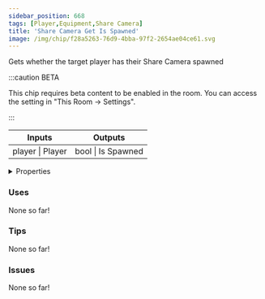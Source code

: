```yaml
---
sidebar_position: 668
tags: [Player,Equipment,Share Camera]
title: 'Share Camera Get Is Spawned'
image: /img/chip/f28a5263-76d9-4bba-97f2-2654ae04ce61.svg
---
```


Gets whether the target player has their Share Camera spawned

:::caution BETA

This chip requires beta content to be enabled in the room. You can access the setting in "This Room -> Settings".

:::

<IChip uuid="f28a5263-76d9-4bba-97f2-2654ae04ce61"/>

<table><thead><tr><th>Inputs</th><th>Outputs</th></tr></thead><tbody><tr><td>player | Player</td><td>bool | Is Spawned</td></tr></tbody></table>

<details>
  <summary>Properties</summary>
  <div>
    <div>
    <table>
      <tbody>
        <tr>
          <td>Is beta required?</td>
          <td>Yes</td>
        </tr>
        <tr>
          <td>Is chip a trolling risk?</td>
          <td>No</td>
        </tr>
        <tr>
          <td>Is chip a role assignment risk?</td>
          <td>No</td>
        </tr>
        <tr>
          <td>Chip UUID</td>
          <td>f28a5263-76d9-4bba-97f2-2654ae04ce61</td>
        </tr>
        <tr>
          <td>Room availability</td>
          <td>Available everywhere</td>
        </tr>
      </tbody>
    </table>
    </div>
  </div>
</details>

### Uses

None so far!

### Tips

None so far!

### Issues

None so far!